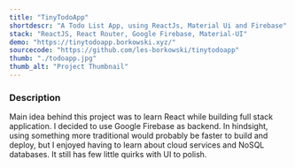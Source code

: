 ---
title: "TinyTodoApp"
shortdescr: "A Todo List App, using ReactJs, Material Ui and Firebase"
stack: "ReactJS, React Router, Google Firebase, Material-UI"
demo: "https://tinytodoapp.borkowski.xyz/"
sourcecode: "https://github.com/les-borkowski/tinytodoapp"
thumb: "./todoapp.jpg"
thumb_alt: "Project Thumbnail"
---

### Description
Main idea behind this project was to learn React while building full stack application. I decided to use Google Firebase as backend. In hindsight, using something more traditional would probably be faster to build and deploy, but I enjoyed having to learn about cloud services and NoSQL databases.
It still has few little quirks with UI to polish.
